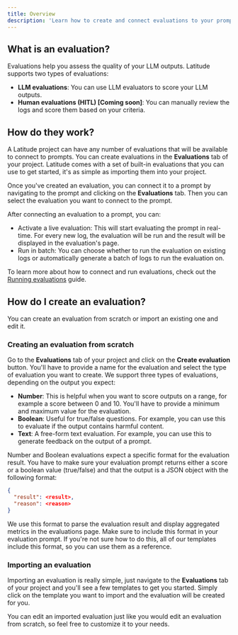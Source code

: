 ```yaml
---
title: Overview
description: 'Learn how to create and connect evaluations to your prompts.'
---
```


## What is an evaluation?

Evaluations help you assess the quality of your LLM outputs. Latitude supports two types of evaluations:

- **LLM evaluations**: You can use LLM evaluators to score your LLM outputs.
- **Human evaluations (HITL) [Coming soon]**: You can manually review the logs and score them based on your criteria.

## How do they work?

A Latitude project can have any number of evaluations that will be available to connect to prompts. You can create evaluations in the **Evaluations** tab of your project. Latitude comes with a set of built-in evaluations that you can use to get started, it's as simple as importing them into your project.

Once you've created an evaluation, you can connect it to a prompt by navigating to the prompt and clicking on the **Evaluations** tab. Then you can select the evaluation you want to connect to the prompt.

After connecting an evaluation to a prompt, you can:

- Activate a live evaluation: This will start evaluating the prompt in real-time. For every new log, the evaluation will be run and the result will be displayed in the evaluation's page.
- Run in batch: You can choose whether to run the evaluation on existing logs or automatically generate a batch of logs to run the evaluation on.

To learn more about how to connect and run evaluations, check out the [Running evaluations](/guides/evaluations/running-evaluations) guide.

## How do I create an evaluation?

You can create an evaluation from scratch or import an existing one and edit it.

### Creating an evaluation from scratch

Go to the **Evaluations** tab of your project and click on the **Create evaluation** button. You'll have to provide a name for the evaluation and select the type of evaluation you want to create. We support three types of evaluations, depending on the output you expect:

- **Number**: This is helpful when you want to score outputs on a range, for example a score between 0 and 10. You'll have to provide a minimum and maximum value for the evaluation.
- **Boolean**: Useful for true/false questions. For example, you can use this to evaluate if the output contains harmful content.
- **Text**: A free-form text evaluation. For example, you can use this to generate feedback on the output of a prompt.

Number and Boolean evaluations expect a specific format for the evaluation result. You have to make sure your evaluation prompt returns either a score or a boolean value (true/false) and that the output is a JSON object with the following format:

```json
{
  "result": <result>,
  "reason": <reason>
}
```

We use this format to parse the evaluation result and display aggregated metrics in the evaluations page. Make sure to include this format in your evaluation prompt. If you're not sure how to do this, all of our templates include this format, so you can use them as a reference.

### Importing an evaluation

Importing an evaluation is really simple, just navigate to the **Evaluations** tab of your project and you'll see a few templates to get you started. Simply click on the template you want to import and the evaluation will be created for you.

You can edit an imported evaluation just like you would edit an evaluation from scratch, so feel free to customize it to your needs.